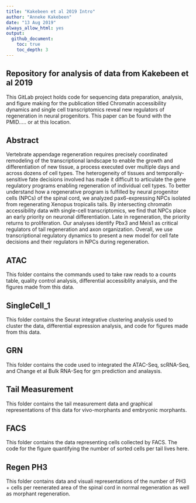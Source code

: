 ```yaml
---
title: "Kakebeen et al 2019 Intro"
author: "Anneke Kakebeen"
date: "13 Aug 2019"
always_allow_html: yes
output:
  github_document:
    toc: true
    toc_depth: 3
---
```


## Repository for analysis of data from Kakebeen et al 2019

This GitLab project holds code for sequencing data preparation, analysis, and figure making for the publication titled Chromatin accessibility dynamics and single cell transcriptomics reveal new regulators of regeneration in neural progenitors. This paper can be found with the PMID..... or at this location.


## Abstract
Vertebrate appendage regeneration requires precisely coordinated remodeling of the transcriptional landscape to enable the growth and differentiation of new tissue, a process executed over multiple days and across dozens of cell types. The heterogeneity of tissues and temporally-sensitive fate decisions involved has made it difficult to articulate the gene regulatory programs enabling regeneration of individual cell types. To better understand how a regenerative program is fulfilled by neural progenitor cells (NPCs) of the spinal cord, we analyzed pax6-expressing NPCs isolated from regenerating Xenopus tropicalis tails. By intersecting chromatin accessibility data with single-cell transcriptomics, we find that NPCs place an early priority on neuronal differentiation. Late in regeneration, the priority returns to proliferation. Our analyses identify Pbx3 and Meis1 as critical regulators of tail regeneration and axon organization. Overall, we use transcriptional regulatory dynamics to present a new model for cell fate decisions and their regulators in NPCs during regeneration.

## ATAC
This folder contains the commands used to take raw reads to a counts table, quality control analysis, differential accessiblity analysis, and the figures made from this data.

## SingleCell_1
This folder contains the Seurat integrative clustering analysis used to cluster the data, differential expression analysis, and code for figures made from this data. 

## GRN
This folder contains the code used to integrated the ATAC-Seq, scRNA-Seq, and Change et al Bulk RNA-Seq for grn prediction and analaysis. 

## Tail Measurement
This folder contains the tail measurement data and graphical representations of this data for vivo-morphants  and embryonic morphants. 

## FACS
This folder contains the data representing cells collected by FACS. The code for the figure quantifying the number of sorted cells per tail lives here. 

## Regen PH3
This folder contains data and visuali representations of the number of PH3 + cells per reenerated area of the spinal cord in normal regeneration as well as morphant regeneration. 



